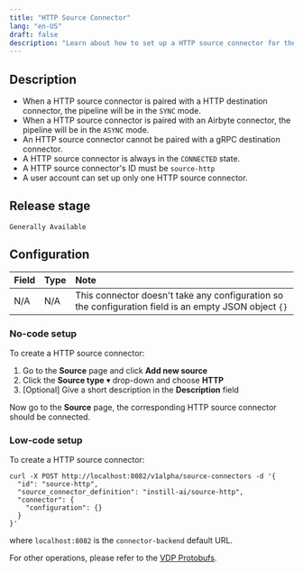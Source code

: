 ```yaml
---
title: "HTTP Source Connector"
lang: "en-US"
draft: false
description: "Learn about how to set up a HTTP source connector for the open-source unstructured data ETL tool VDP https://github.com/instill-ai/vdp"
---
```


## Description

- When a HTTP source connector is paired with a HTTP destination connector, the pipeline will be in the `SYNC` mode.
- When a HTTP source connector is paired with an Airbyte connector, the pipeline will be in the `ASYNC` mode.
- An HTTP source connector cannot be paired with a gRPC destination connector.
- A HTTP source connector is always in the `CONNECTED` state.
- A HTTP source connector's ID must be `source-http`
- A user account can set up only one HTTP source connector.

## Release stage

`Generally Available`

## Configuration

| Field | Type | Note                                                                                                  |
| :---- | :--- | :---------------------------------------------------------------------------------------------------- |
| N/A   | N/A  | This connector doesn't take any configuration so the configuration field is an empty JSON object `{}` |

### No-code setup

To create a HTTP source connector:

1. Go to the **Source** page and click **Add new source**
2. Click the **Source type** ▾ drop-down and choose **HTTP**
3. [Optional] Give a short description in the **Description** field

Now go to the **Source** page, the corresponding HTTP source connector should be connected.

### Low-code setup

To create a HTTP source connector:

```shellscript cURL
curl -X POST http://localhost:8082/v1alpha/source-connectors -d '{
  "id": "source-http",
  "source_connector_definition": "instill-ai/source-http",
  "connector": {
    "configuration": {}
  }
}'
```

where `localhost:8082` is the `connector-backend` default URL.

For other operations, please refer to the [VDP Protobufs](https://buf.build/instill-ai/protobufs).
